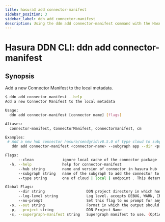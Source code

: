 ```yaml
---
title: hasura3 add connector-manifest
sidebar_position: 3
sidebar_label: ddn add connector-manifest
description: Using the ddn add connector-manifest command with the Hasura CLI
---
```


# Hasura DDN CLI: ddn add connector-manifest 

## Synopsis
Add a new Connector Manifest to the local metadata.

```bash
$ ddn add connector-manifest --help
Add a new Connector Manifest to the local metadata

Usage:
  ddn add connector-manifest [connector name] [flags]

Aliases:
  connector-manifest, ConnectorManifest, connectormanifest, cm

Examples:
 # Add a new hub connector hasura/sendgrid:v0.5.0 of type cloud to subgraph 'app'
   ddn add connector-manifest <connector-name> --subgraph app --dir <project_dir>  --hub hasura/sendgrid:v0.5.0 --type cloud

Flags:
      --clean             ignore local cache of the connector package
  -h, --help              help for connector-manifest
      --hub string        name and version of connector in hasura hub
      --subgraph string   name of the subgraph to add the connector to
      --type string       one of cloud | local | endpoint . This determines how the connector will be deployed. If unsure, choose 'cloud'

Global Flags:
      --dir string                   DDN project directory in which hasura.yaml is present (default ".")
      --log-level string             Log level. accepts DEBUG, WARN, INFO, ERROR, FATAL (default "INFO")
      --no-prompt                    Set this flag to no prompt for anything, the command fails if any input is missing
  -o, --out string                   Format in which the output should be printed, accepts table, json and yaml (default "table")
  -p, --project string               DDN Project Name
  -s, --supergraph-manifest string   Supergraph manifest to use. (Optional. DefaultSupergraphManifest used  if not provided)
```

